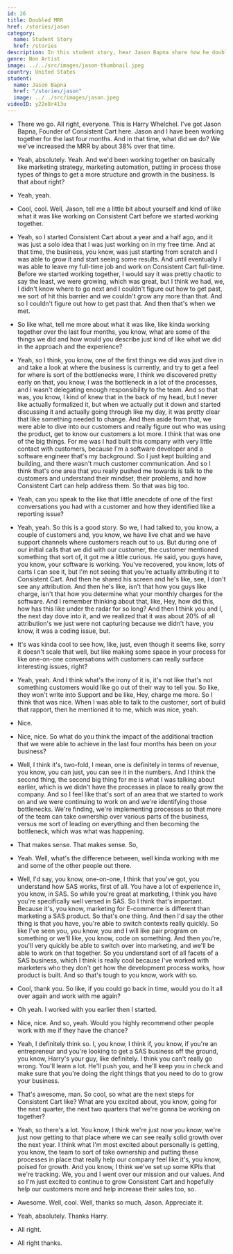 ```yaml
---
id: 26
title: Doubled MRR
href: /stories/jason
category:
  name: Student Story
  href: /stories
description: In this student story, hear Jason Bapna share how he doubled monthly recurring revenue in less than 12 months with his e-commerce plugin software company.
genre: Non Artist
image: ../../src/images/jason-thumbnail.jpeg
country: United States
student:
  name: Jason Bapna
  href: "/stories/jason"
  image: ../../src/images/jason.jpeg
videoID: y22e8r413u
---
```


- There we go. All right, everyone. This is Harry Whelchel. I've got Jason Bapna, Founder of Consistent Cart here. Jason and I have been working together for the last four months. And in that time, what did we do? We we've increased the MRR by about 38% over that time.

- Yeah, absolutely. Yeah. And we'd been working together on basically like marketing strategy, marketing automation, putting in process those types of things to get a more structure and growth in the business. Is that about right?

- Yeah, yeah.

- Cool, cool. Well, Jason, tell me a little bit about yourself and kind of like what it was like working on Consistent Cart before we started working together.

- Yeah, so I started Consistent Cart about a year and a half ago, and it was just a solo idea that I was just working on in my free time. And at that time, the business, you know, was just starting from scratch and I was able to grow it and start seeing some results. And until eventually I was able to leave my full-time job and work on Consistent Cart full-time. Before we started working together, I would say it was pretty chaotic to say the least, we were growing, which was great, but I think we had, we, I didn't know where to go next and I couldn't figure out how to get past, we sort of hit this barrier and we couldn't grow any more than that. And so I couldn't figure out how to get past that. And then that's when we met.

- So like what, tell me more about what it was like, like kinda working together over the last four months, you know, what are some of the things we did and how would you describe just kind of like what we did in the approach and the experience?

- Yeah, so I think, you know, one of the first things we did was just dive in and take a look at where the business is currently, and try to get a feel for where is sort of the bottlenecks were, I think we discovered pretty early on that, you know, I was the bottleneck in a lot of the processes, and I wasn't delegating enough responsibility to the team. And so that was, you know, I kind of knew that in the back of my head, but I never like actually formalized it, but when we actually put it down and started discussing it and actually going through like my day, it was pretty clear that like something needed to change. And then aside from that, we were able to dive into our customers and really figure out who was using the product, get to know our customers a lot more. I think that was one of the big things. For me was I had built this company with very little contact with customers, because I'm a software developer and a software engineer that's my background. So I just kept building and building, and there wasn't much customer communication. And so I think that's one area that you really pushed me towards is talk to the customers and understand their mindset, their problems, and how Consistent Cart can help address them. So that was big too.

- Yeah, can you speak to the like that little anecdote of one of the first conversations you had with a customer and how they identified like a reporting issue?

- Yeah, yeah. So this is a good story. So we, I had talked to, you know, a couple of customers and, you know, we have live chat and we have support channels where customers reach out to us. But during one of our initial calls that we did with our customer, the customer mentioned something that sort of, it got me a little curious. He said, you guys have, you know, your software is working. You've recovered, you know, lots of carts I can see it, but I'm not seeing that you're actually attributing it to Consistent Cart. And then he shared his screen and he's like, see, I don't see any attribution. And then he's like, isn't that how you guys like charge, isn't that how you determine what your monthly charges for the software. And I remember thinking about that, like, Hey, how did this, how has this like under the radar for so long? And then I think you and I, the next day dove into it, and we realized that it was about 20% of all attribution's we just were not capturing because we didn't have, you know, it was a coding issue, but.

- It's was kinda cool to see how, like, just, even though it seems like, sorry it doesn't scale that well, but like making some space in your process for like one-on-one conversations with customers can really surface interesting issues, right?

- Yeah, yeah. And I think what's the irony of it is, it's not like that's not something customers would like go out of their way to tell you. So like, they won't write into Support and be like, Hey, charge me more. So I think that was nice. When I was able to talk to the customer, sort of build that rapport, then he mentioned it to me, which was nice, yeah.

- Nice.

- Nice, nice. So what do you think the impact of the additional traction that we were able to achieve in the last four months has been on your business?

- Well, I think it's, two-fold, I mean, one is definitely in terms of revenue, you know, you can just, you can see it in the numbers. And I think the second thing, the second big thing for me is what I was talking about earlier, which is we didn't have the processes in place to really grow the company. And so I feel like that's sort of an area that we started to work on and we were continuing to work on and we're identifying those bottlenecks. We're finding, we're implementing processes so that more of the team can take ownership over various parts of the business, versus me sort of leading on everything and then becoming the bottleneck, which was what was happening.

- That makes sense. That makes sense. So,

- Yeah. Well, what's the difference between, well kinda working with me and some of the other people out there.

- Well, I'd say, you know, one-on-one, I think that you've got, you understand how SAS works, first of all. You have a lot of experience in, you know, in SAS. So while you're great at marketing, I think you have you're specifically well versed in SAS. So I think that's important. Because it's, you know, marketing for E-commerce is different than marketing a SAS product. So that's one thing. And then I'd say the other thing is that you have, you're able to switch contexts really quickly. So like I've seen you, you know, you and I will like pair program on something or we'll like, you know, code on something. And then you're, you'll very quickly be able to switch over into marketing, and we'll be able to work on that together. So you understand sort of all facets of a SAS business, which I think is really cool because I've worked with marketers who they don't get how the development process works, how product is built. And so that's tough to you know, work with so.

- Cool, thank you. So like, if you could go back in time, would you do it all over again and work with me again?

- Oh yeah. I worked with you earlier then I started.

- Nice, nice. And so, yeah. Would you highly recommend other people work with me if they have the chance?

- Yeah, I definitely think so. I, you know, I think if, you know, if you're an entrepreneur and you're looking to get a SAS business off the ground, you know, Harry's your guy, like definitely. I think you can't really go wrong. You'll learn a lot. He'll push you, and he'll keep you in check and make sure that you're doing the right things that you need to do to grow your business.

- That's awesome, man. So cool, so what are the next steps for Consistent Cart like? What are you excited about, you know, going for the next quarter, the next two quarters that we're gonna be working on together?

- Yeah, so there's a lot. You know, I think we're just now you know, we're just now getting to that place where we can see really solid growth over the next year. I think what I'm most excited about personally is getting, you know, the team to sort of take ownership and putting these processes in place that really help our company feel like it's, you know, poised for growth. And you know, I think we've set up some KPIs that we're tracking. We, you and I went over our mission and our values. And so I'm just excited to continue to grow Consistent Cart and hopefully help our customers more and help increase their sales too, so.

- Awesome. Well, cool. Well, thanks so much, Jason. Appreciate it.

- Yeah, absolutely. Thanks Harry.

- All right.

- All right thanks.
